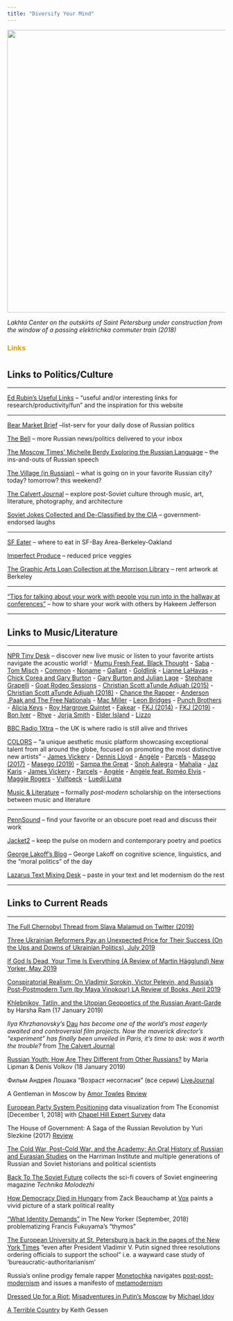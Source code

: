 ```yaml
---
title: "Diversify Your Mind"
---
```


<img align="center" src="images/laxta.jpg" width = "650">

*Lakhta Center on the outskirts of Saint Petersburg under construction from the window of a passing elektrichka commuter train (2018)*

<font color="#d2a107"><h3>Links</h3></font>

# {.tabset .tabset-fade}

## Links to Politics/Culture

---

[Ed Rubin's Useful Links](http://edrub.in/links.html) -- "useful and/or interesting links for research/productivity/fun" and the inspiration for this website

---

[Bear Market Brief](https://twitter.us13.list-manage.com/subscribe?u=3b0ef1746b4ae1af4ff5a7544&id=928ed11748) --list-serv for your daily dose of Russian politics

[The Bell](https://thebell.io/en/) -- more Russian news/politics delivered to your inbox 

[The Moscow Times' Michelle Berdy Exploring the Russian Language](https://themoscowtimes.com/authors/18) -- the ins-and-outs of Russian speech

[The Village (in Russian)](https://www.the-village.ru) -- what is going on in your favorite Russian city? today? tomorrow? this weekend?

[The Calvert Journal](https://www.calvertjournal.com) -- explore post-Soviet culture through music, art, literature, photography, and architecture

[Soviet Jokes Collected and De-Classified by the CIA](https://www.cia.gov/library/readingroom/docs/CIA-RDP89G00720R000800040003-6.pdf) -- government-endorsed laughs

---

[SF Eater](https://sf.eater.com) -- where to eat in SF-Bay Area-Berkeley-Oakland

[Imperfect Produce](https://www.imperfectproduce.com/home.php) -- reduced price veggies

[The Graphic Arts Loan Collection at the Morrison Library](http://galc.lib.berkeley.edu) -- rent artwork at Berkeley

---

["Tips for talking about your work with people you run into in the hallway at conferences"](https://docs.google.com/document/d/1ND_wS2WnhP3D11juKdJ4OoD5-sUwIWtwKmaA7ip_ESk/edit) -- how to share your work with others by Hakeem Jefferson

---

## Links to Music/Literature

---

[NPR Tiny Desk](https://www.npr.org/series/tiny-desk-concerts/) -- discover new live music or listen to your favorite artists navigate the acoustic world!
- [Mumu Fresh Feat. Black Thought](https://www.youtube.com/watch?v=ivR988qCPik&frags=pl%2Cwn)
- [Saba](https://www.youtube.com/watch?v=LTzmjU8aOR4)
- [Tom Misch](https://www.youtube.com/watch?v=IUMTaAQ43lY) 
- [Common](https://www.youtube.com/watch?v=2AChGszRGwI)
- [Noname](https://www.youtube.com/watch?v=K58JYXhb4YA&t=296s)
- [Gallant](https://www.youtube.com/watch?v=BGpmIANN5Lg)
- [Goldlink](https://www.youtube.com/watch?v=B76B_akQJuM)
- [Lianne LaHavas](https://www.youtube.com/watch?v=9HUV5a7MgS4)
- [Chick Corea and Gary Burton](https://www.youtube.com/watch?v=15IHNYq6stw)
- [Gary Burton and Julian Lage](https://www.youtube.com/watch?v=fXjfvEcAV6w)
- [Stephane Grapelli](https://www.youtube.com/watch?v=P_lrTmLknNA)
- [Goat Rodeo Sessions](https://www.youtube.com/watch?v=O7EcT5YzKhQ&frags=pl%2Cwn)
- [Christian Scott aTunde Adjuah (2015)](https://youtu.be/mVJjmyFfuts)
- [Christian Scott aTunde Adjuah (2018)](https://youtu.be/3SxzS4mtH9o)
- [Chance the Rapper](https://www.youtube.com/watch?v=-kWbZvVU-e0)
- [Anderson .Paak and The Free Nationals](https://www.youtube.com/watch?v=ferZnZ0_rSM)
- [Mac Miller](https://www.youtube.com/watch?v=QrR_gm6RqCo&frags=pl%2Cwn)
- [Leon Bridges](https://www.youtube.com/watch?v=C_oACPWGvM4&frags=pl%2Cwn)
- [Punch Brothers](https://www.youtube.com/watch?v=iXE_K2Kpoqc)
- [Alicia Keys](https://www.youtube.com/watch?v=AG4Rfao5uyU&frags=pl%2Cwn)
- [Roy Hargrove Quintet](https://www.youtube.com/watch?v=qxeb0cwjE8U&frags=pl%2Cwn)
- [Fakear](https://www.youtube.com/watch?v=0d9KuiwdrdU)
- [FKJ (2014)](https://www.youtube.com/watch?v=ftLxvw_eFN0&t=612s&frags=pl%2Cwn)
- [FKJ (2019)](https://youtu.be/sCNlt5nvSI8)
- [Bon Iver](https://www.youtube.com/watch?v=CaYgMdq6NDg&frags=pl%2Cwn)
- [Rhye](https://www.youtube.com/watch?v=YkkKUARRpeU&frags=pl%2Cwn)
- [Jorja Smith](https://www.youtube.com/watch?v=yXrlhebkpIQ&frags=pl%2Cwn)
- [Elder Island](https://www.youtube.com/watch?v=uBTHX1a_mwY&frags=pl%2Cwn)
- [Lizzo](https://www.npr.org/2019/07/29/732097345/lizzo-tiny-desk-concert?jwsource=cl)

[BBC Radio 1Xtra](https://www.bbc.co.uk/1xtra) -- the UK is where radio is still alive and thrives

[COLORS](https://www.youtube.com/channel/UC2Qw1dzXDBAZPwS7zm37g8g) -- "a unique aesthetic music platform showcasing exceptional talent from all around the globe, focused on promoting the most distinctive new artists"
- [James Vickery](https://www.youtube.com/watch?v=ivR988qCPik&frags=pl%2Cwn)
- [Dennis Lloyd](https://www.youtube.com/watch?v=WYeAUpvWeI8)
- [Angèle](https://www.youtube.com/watch?v=XQKYEs4llzg)
- [Parcels](https://www.youtube.com/watch?v=bJl-avjRgzU)
- [Masego (2017)](https://www.youtube.com/watch?v=fuAE3U1NvOs)
- [Masego (2019)](https://www.youtube.com/watch?v=3VSlj34f2aQ)
- [Sampa the Great](https://www.youtube.com/watch?v=MddG0quhiFY)
- [Snoh Aalegra](https://www.youtube.com/watch?v=ElINqEyx7GM)
- [Mahalia](https://www.youtube.com/watch?v=QK7JQl9jNzM)
- [Jaz Karis](https://www.youtube.com/watch?v=6zMgQMEqga8)
- [James Vickery](https://youtu.be/vGalFuPdock)
- [Parcels](httpshttps://youtu.be/bJl-avjRgzU)
- [Angèle](https://youtu.be/XQKYEs4llzg)
- [Angèle feat. Roméo Elvis](https://youtu.be/Fy1xQSiLx8U)
- [Maggie Rogers](https://youtu.be/MrO5GTVdc-Q)
- [Vulfpeck](https://youtu.be/zVyEPAMpwDc)
- [Luedji Luna](https://youtu.be/sb2Srii4Ojg)

[Music & Literature](http://www.musicandliterature.org) -- formally *post-modern* scholarship on the intersections between music and literature

---

[PennSound](http://writing.upenn.edu/pennsound/) -- find your favorite or an obscure poet read and discuss their work

[Jacket2](http://jacket2.org) -- keep the pulse on modern and contemporary poetry and poetics

[George Lakoff's Blog](https://georgelakoff.com/blog/) -- George Lakoff on cognitive science, linguistics, and the "moral politics" of the day

[Lazarus Text Mixing Desk](http://www.lazaruscorporation.co.uk/cutup/text-mixing-desk) -- paste in your text and let modernism do the rest

---

## Links to Current Reads

---

[The Full Chernobyl Thread from Slava Malamud on Twitter (2019)](https://twitter.com/SlavaMalamud/status/1132029943297265664)

[Three Ukrainian Reformers Pay an Unexpected Price for Their Success (On the Ups and Downs of Ukrainian Politics), July 2019](https://www.newyorker.com/news/dispatch/three-ukrainian-reformers-pay-an-unexpected-price-for-their-success)

[If God Is Dead, Your Time Is Everything (A Review of Martin Hägglund) New Yorker, May 2019](https://www.newyorker.com/magazine/2019/05/20/if-god-is-dead-your-time-is-everything)

[Conspiratorial Realism: On Vladimir Sorokin, Victor Pelevin, and Russia’s Post-Postmodern Turn (by Maya Vinokour) LA Review of Books, April 2019](https://lareviewofbooks.org/article/conspiratorial-realism-on-vladimir-sorokin-victor-pelevin-and-russias-post-postmodern-turn/)

[Khlebnikov, Tatlin, and the Utopian Geopoetics of the Russian Avant-Garde](https://www.youtube.com/watch?v=UGBALFEVhyM&frags=pl%2Cwn) by Harsha Ram (17 January 2019)

_Ilya Khrzhanovsky's_ [Dau](https://www.calvertjournal.com/features/show/10983/dau-khrzhanovsky-paris) _has become one of the world’s most eagerly awaited and controversial film projects. Now the maverick director’s "experiment" has finally been unveiled in Paris, it’s time to ask: was it worth the trouble?_ from [The Calvert Journal](https://www.calvertjournal.com)

[Russian Youth: How Are They Different from Other Russians?](http://www.ponarseurasia.org/point-counter/article/russian-youth-how-are-they-different-other-russians?fbclid=IwAR31Em_nJgCjtmS0snCqAmIywD4u7yld1Jlm3tS6FilgCzKc3uf8Xa1nZnI) by Maria Lipman & Denis Volkov (18 January 2019)

Фильм Андрея Лошака "Возраст несогласия" (все серии) [LiveJournal](https://ed-glezin.livejournal.com/947821.html)

A Gentleman in Moscow by [Amor Towles](http://www.amortowles.com/gentleman-moscow-amor-towles/gentleman-moscow-qa-amor-towles/) [ Review](https://www.npr.org/2016/09/03/490101866/a-gentleman-in-moscow-is-a-grand-hotel-adventure)

[European Party System Positioning](https://www.economist.com/graphic-detail/2018/12/01/europeans-sour-on-elites-and-the-eu-but-agree-on-little-else?fbclid=IwAR2UqhP5aM3P4aUVZbgUSu-0ha0KU2S5LtBiVXQ8kVmD4_2D56uM0DQMzzw) data visualization from The Economist [December 1, 2018] with [Chapel Hill Expert Survey](https://www.chesdata.eu) data

The House of Government: A Saga of the Russian Revolution by Yuri Slezkine (2017) [Review](https://muse.jhu.edu/article/709339/pdf)

[The Cold War, Post-Cold War, and the Academy: An Oral History of Russian and Eurasian Studies](http://oralhistory.harriman.columbia.edu) on the Harriman Institute and multiple generations of Russian and Soviet historians and political scientists

[Back To The Soviet Future](https://www.rferl.org/a/back-to-the-soviet-future-magazine-covers/29531480.html) collects the sci-fi covers of Soviet engineering magazine *Technika Molodezhi*

[How Democracy Died in Hungary](https://www.vox.com/policy-and-politics/2018/9/13/17823488/hungary-democracy-authoritarianism-trump) from Zack Beauchamp at [Vox](https://www.vox.com) paints a vivid picture of a stark political reality

["What Identity Demands"](https://www.newyorker.com/magazine/2018/09/03/francis-fukuyama-postpones-the-end-of-history) in The New Yorker (September, 2018) problematizing Francis Fukuyama's "thymos"

[The European University at St. Petersburg is back in the pages of the New York Times](https://www.nytimes.com/2018/08/26/world/europe/european-university-st-petersburg-russia.html) "even after President Vladimir V. Putin signed three resolutions ordering officials to support the school" i.e. a wayward case study of 'bureaucratic-authoritarianism'

Russia's online prodigy female rapper [Monetochka](https://www.calvertjournal.com/articles/show/6347/liza-monetochka-viral-internet-pop-star-russia) navigates [post-post-modernism](https://www.calvertjournal.com/news/show/10200/monetochka-listen-to-the-debut-album-from-russia-favourite-youtube-pop-star) and issues a manifesto of [metamodernism](https://www.ridl.io/en/monetochka-the-manifesto-of-metamodernism/)

[Dressed Up for a Riot:](https://us.macmillan.com/books/9780374223151) [Misadventures in Putin's Moscow](https://www.billboard.com/articles/news/features/7866203/emin-agalarov-trump-russia-music-exclusive-excerpt-idov) by [Michael Idov](https://www.nytimes.com/2016/01/10/magazine/my-accidental-career-as-a-russian-screenwriter.html)

[A Terrible Country](https://lareviewofbooks.org/article/reconsidering-russia-with-a-terrible-country-novelist-keith-gessen/#!) by Keith Gessen
